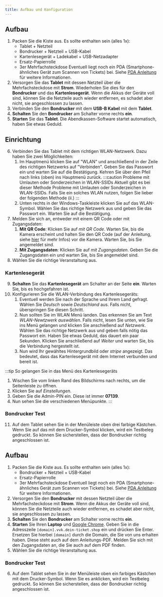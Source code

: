 ```yaml
---
title: Aufbau und Konfiguration
---
```


<Tabs>
<TabItem value="Mit Kartenzahlung">

## Aufbau
1. Packen Sie die Kiste aus. Es sollte enthalten sein (alles 1x):
    - Tablet + Netzteil
    - Bondrucker + Netzteil + USB-Kabel
    - Kartenlesegerät + Ladekabel + USB-Netzadapter
    - Ersatz-Papierrolle
    - 3er Mehrfachsteckdose
    Eventuell liegt noch ein PDA (Smartphone-ähnliches Gerät zum Scannen von Tickets) bei. Siehe [PDA Anleitung](./pda) für weitere Informationen.
2. Versorgen Sie das **Tablet** mit dessen Netzteil über die Mehrfachsteckdose mit **Strom**. Wiederholen Sie dies für den **Bondrucker** und das **Kartenlesegerät**. Wenn die Akkus der Geräte voll sind, können Sie die Netzteile auch wieder entfernen, es schadet aber nicht, sie angeschlossen zu lassen.
3. Verbinden Sie den **Bondrucker** mit dem **USB-B Kabel** mit dem **Tablet**.
4. **Schalten** Sie den **Bondrucker** am Schalter vorne rechts **ein**.
5. **Starten** Sie das **Tablet**. Die Abendkassen-Software startet automatisch, haben Sie etwas Geduld.
## Einrichtung
6. Verbinden Sie das Tablet mit dem richtigen WLAN-Netzwerk. Dazu haben Sie zwei Möglichkeiten:
    1. Im Hauptmenü klicken Sie auf "WLAN" und anschließend in der Zeile des richtigen Netzwerks auf "Verbinden". Geben Sie das Passwort ein und warten Sie auf die Bestätigung. Kehren Sie über den Pfeil nach links (oben) ins Hauptmenü zurück.
    :::caution Probleme mit Umlauten oder Sonderzeichen in WLAN-SSIDs
    Aktuell gibt es bei dieser Methode Probleme mit Umlauten oder Sonderzeichen in WLAN-SSIDs. Falls Sie ein solches WLAN nutzen, folgen Sie lieber der folgenden Methode (ii.)
    :::
    2. Unten rechts in der Windows-Taskleiste klicken Sie auf das WLAN-Symbol. Wählen Sie das richtige Netzwerk aus und geben Sie das Passwort ein. Warten Sie auf die Bestätigung.
7. Melden Sie sich an, entweder mit einem QR Code oder mit Zugangsdaten:
    1. **Mit QR Code**: Klicken Sie auf *mit QR Code*. Warten Sie, bis die Kamera erscheint und halten Sie den QR Code (auf der Anleitung, siehe [hier](./backend-setup) für mehr Infos) vor die Kamera. Warten Sie, bis Sie angemeldet sind.
    2. **Mit Zugangsdaten**: Klicken Sie auf *mit Zugangsdaten*. Geben Sie die Zugangsdaten ein und warten Sie, bis Sie angemeldet sind.
8. Wählen Sie die richtige Veranstaltung aus.
### Kartenlesegerät
9. **Schalten** Sie das **Kartenlesegerät** am Schalter an der Seite **ein**. Warten Sie, bis es hochgefahren ist.
10. Konfigurieren Sie die WLAN-Verbindung des Kartenlesegeräts:
    1. Eventuell werden Sie nach der Sprache und Ihrem Land gefragt. Wählen Sie *Deutsch* sowie *Deutschland* aus. Falls nicht, überspringen Sie diesen Schritt.
    1. Nun sollten Sie im WLAN Menü landen. Das erkennen Sie am Text *WLAN-Newtzwerk auswählen*. Falls nicht, lesen Sie unten, wie Sie ins Menü gelangen und klicken Sie anschießend auf *Netzwerk*.
    Wählen Sie das richtige Netzwerk aus und geben falls nötig das Passwort ein. Haben Sie etwas Geduld, das dauert ein paar Sekunden. Klicken Sie anschließend auf *Weiter* und warten Sie, bis die Verbindung hergestellt ist.
    1. Nun wird Ihr gewähltes Hintergrundbild oder *stripe* angezeigt. Das bedeutet, dass das Kartenlesegerät mit dem Internet verbunden und bereit ist.

:::tip So gelangen Sie in das Menü des Kartenlesegeräts
1. Wischen Sie vom linken Rand des Bildschirms nach rechts, um die Seitenleiste zu öffnen.
2. Klicken Sie auf *Einstellungen*.
3. Geben Sie die Admin-PIN ein. Diese ist immer **07139**.
4. Nun sehen Sie die verschiedenen Menüpunkte.
:::

### Bondrucker Test
11. Auf dem Tablet sehen Sie in der Menüleiste oben drei farbige Kästchen. Wenn Sie auf das mit dem Drucker-Symbol klicken, wird ein Testbeleg gedruckt. So können Sie sicherstellen, dass der Bondrucker richtig angeschlossen ist.


</TabItem>
<TabItem value="Nur Barzahlung">

## Aufbau
1. Packen Sie die Kiste aus. Es sollte enthalten sein (alles 1x):
    - Bondrucker + Netzteil + USB-Kabel
    - Ersatz-Papierrolle
    - 3er Mehrfachsteckdose
    Eventuell liegt noch ein PDA (Smartphone-ähnliches Gerät zum Scannen von Tickets) bei. Siehe [PDA Anleitung](./pda) für weitere Informationen.
2. Versorgen Sie den **Bondrucker** mit dessen Netzteil über die Mehrfachsteckdose mit **Strom**. Wenn die Akkus der Geräte voll sind, können Sie die Netzteile auch wieder entfernen, es schadet aber nicht, sie angeschlossen zu lassen.
3. **Schalten** Sie den **Bondrucker** am Schalter vorne rechts **ein**.
4. **Starten** Sie Ihren **Laptop** und [Google Chrome](https://www.google.com/intl/de_de/chrome/). Geben Sie in die Adresszeile `[domain].vvk.dein-ticket.shop` ein und drücken Sie Enter. Ersetzen Sie hierbei `[domain]` durch die Domain, die Sie von uns erhalten haben. Diese steht auch auf dem Anleitungs-PDF. Melden Sie sich mit den Zugangsdaten an, die Sie auch auf dem PDF finden.
5. Wählen Sie die richtige Veranstaltung aus.
### Bondrucker Test
6. Auf dem Tablet sehen Sie in der Menüleiste oben ein farbiges Kästchen mit dem Drucker-Symbol. Wenn Sie es anklicken, wird ein Testbeleg gedruckt. So können Sie sicherstellen, dass der Bondrucker richtig angeschlossen ist.

</TabItem>
</Tabs>